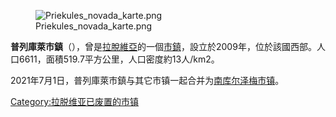 {{unreferenced|time=2017-04-02T12:08:39+00:00}}
[[File:Priekules_novada_karte.png|right]]

'''普列庫萊市鎮'''（{{lang-lv|Priekules novads}}），曾是[[拉脫維亞|拉脫維亞]]的一個[[拉脫維亞行政區劃|市鎮]]，設立於2009年，位於該國西部。人口6611，面積519.7平方公里，人口密度約13人/km2。

2021年7月1日，普列庫萊市鎮与其它市镇一起合并为[[南库尔泽梅市镇|南库尔泽梅市镇]]。

{{Latvia-geo-stub}}
[[Category:拉脱维亚已废置的市镇|Category:拉脱维亚已废置的市镇]]